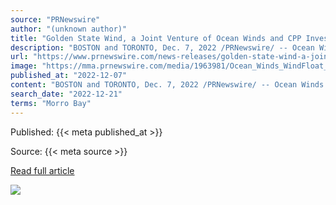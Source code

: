 ```yaml
---
source: "PRNewswire"
author: "(unknown author)"
title: "Golden State Wind, a Joint Venture of Ocean Winds and CPP Investments, Wins 2 GW California Wind Energy Lease"
description: "BOSTON and TORONTO, Dec. 7, 2022 /PRNewswire/ -- Ocean Winds (OW) and Canada Pension Plan Investment Board (CPP Investments) are pleased to announce that their newly formed offshore wind joint venture Golden State Wind was awarded an 80,418-acre lease area by…"
url: "https://www.prnewswire.com/news-releases/golden-state-wind-a-joint-venture-of-ocean-winds-and-cpp-investments-wins-2-gw-california-wind-energy-lease-301697644.html"
image: "https://mma.prnewswire.com/media/1963981/Ocean_Winds_WindFloat_Atlantic.jpg?p=facebook"
published_at: "2022-12-07"
content: "BOSTON and TORONTO, Dec. 7, 2022 /PRNewswire/ -- Ocean Winds (OW) and Canada Pension Plan Investment Board (CPP Investments) are pleased to announce that their newly formed offshore wind joint ventur… [+5381 chars]"
search_date: "2022-12-21"
terms: "Morro Bay"
---
```



Published: {{< meta published_at >}}


Source: {{< meta source >}}


[Read full article]({{< meta url >}})



![](`r rmarkdown::metadata$image[1]`)

